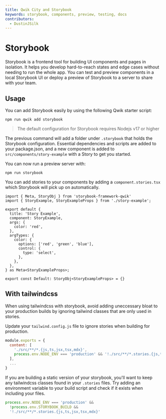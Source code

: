 ```yaml
---
title: Qwik City and Storybook
keywords: storybook, components, preview, testing, docs
contributors:
  - DustinJSilk
---
```


# Storybook

Storybook is a frontend tool for building UI components and pages in isolation.
It helps you develop hard-to-reach states and edge cases without needing to run
the whole app. You can test and preview components in a local Storybook UI or
deploy a preview of Storybook to a server to share with your team.

## Usage

You can add Storybook easily by using the following Qwik starter script:

```shell
npm run qwik add storybook
```

> The default configuration for Storybook requires Nodejs v17 or higher

The previous command will add a folder under `.storybook` that holds the
Storybook configuration. Essential dependencies and scripts are added to your
package.json, and a new component is added to `src/components/story-example`
with a Story to get you started.

You can now run a preview server with:

```shell
npm run storybook
```

You can add stories to your components by adding a `component.stories.tsx` which
Storybook will pick up on automatically.

```tsx
import { Meta, StoryObj } from 'storybook-framework-qwik'
import { StoryExample, StoryExampleProps } from './story-example';

export default {
  title: 'Story Example',
  component: StoryExample,
  args: {
    color: 'red',
  },
  argTypes: {
    color: {
      options: ['red', 'green', 'blue'],
      control: {
        type: 'select',
      },
    },
  },
} as Meta<StoryExampleProps>;

export const Default: StoryObj<StoryExampleProps> = {}
```

## With tailwindcss

When using tailwindcss with storybook, avoid adding uneccessary bloat to your
production builds by ignoring tailwind classes that are only used in stories.

Update your `tailwind.config.js` file to ignore stories when building for
production.

```JavaScript
module.exports = {
  content: [
    './src/**/*.{js,ts,jsx,tsx,mdx}',
    process.env.NODE_ENV === 'production' && '!./src/**/*.stories.{js,ts,jsx,tsx,mdx}',
  ],
  ...
}
```

If you are building a static version of your storybook, you'll want to keep
any tailwindcss classes found in your `.stories` files. Try adding an
environment variable to your build script and check if it exists when including
your files.

```JavaScript
process.env.NODE_ENV === 'production' &&
  !process.env.STORYBOOK_BUILD &&
  '!./src/**/*.stories.{js,ts,jsx,tsx,mdx}'
```
